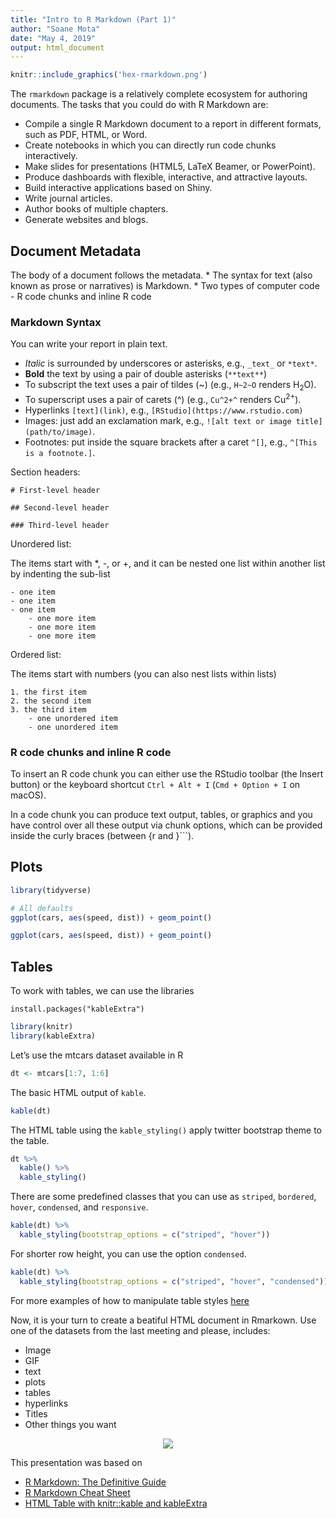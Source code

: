 ---
title: "Intro to R Markdown (Part 1)"
author: "Soane Mota"
date: "May 4, 2019"
output: html_document
---

```{r, out.width='20%', fig.align='center', fig.cap='', echo=FALSE}
knitr::include_graphics('hex-rmarkdown.png')
```

The `rmarkdown` package is a relatively complete ecosystem for authoring documents.
The tasks that you could do with R Markdown are:

* Compile a single R Markdown document to a report in different formats, such as PDF, HTML, or Word.
* Create notebooks in which you can directly run code chunks interactively.
* Make slides for presentations (HTML5, LaTeX Beamer, or PowerPoint).
* Produce dashboards with flexible, interactive, and attractive layouts.
* Build interactive applications based on Shiny.
* Write journal articles.
* Author books of multiple chapters.
* Generate websites and blogs.


## Document Metadata

The body of a document follows the metadata. 
* The syntax for text (also known as prose or narratives) is Markdown. 
* Two types of computer code
  - R code chunks and inline R code
  
### Markdown Syntax

You can write your report in plain text. 

* _Italic_ is surrounded by underscores or asterisks, e.g., ```_text_``` or ```*text*```. 
* **Bold** the text by using a pair of double asterisks (```**text**```)
* To subscript the text uses a pair of tildes (~) (e.g., ```H~2~O``` renders H~2~O). 
* To superscript uses a pair of carets (^) (e.g., ```Cu^2+^``` renders Cu^2+^).
* Hyperlinks ```[text](link)```, e.g., ```[RStudio](https://www.rstudio.com)```
* Images: just add an exclamation mark, e.g., ```![alt text or image title](path/to/image)```. 
* Footnotes: put inside the square brackets after a caret ```^[]```, e.g., ```^[This is a footnote.]```.

Section headers:

```# First-level header```

```## Second-level header```

```### Third-level header```


Unordered list:

The items start with *, -, or +, and it  can be nested one list within another list by indenting the sub-list
```
- one item
- one item
- one item
    - one more item
    - one more item
    - one more item
```

Ordered list:

The items start with numbers (you can also nest lists within lists)
```
1. the first item
2. the second item
3. the third item
    - one unordered item
    - one unordered item
```

### R code chunks and inline R code

To insert an R code chunk you can either use the RStudio toolbar (the Insert button) or the keyboard shortcut ```Ctrl + Alt + I``` (```Cmd + Option + I``` on macOS).

In a code chunk you can produce text output, tables, or graphics and you have control over all these output via chunk options, which can be provided inside the curly braces (between ``` ```{r and }```).



## Plots

```{r package_options, include=FALSE}
library(tidyverse)
```

```{r}
# All defaults
ggplot(cars, aes(speed, dist)) + geom_point()
```


```{r out.width = "50%"}
ggplot(cars, aes(speed, dist)) + geom_point()
```

## Tables

To work with tables, we can use the libraries

```
install.packages("kableExtra")
```
```{r }
library(knitr)
library(kableExtra)
```

Let's use the mtcars dataset available in R
```{r}
dt <- mtcars[1:7, 1:6]
```

The basic HTML output of `kable`.

```{r}
kable(dt)
```

The HTML table using the `kable_styling()` apply twitter bootstrap theme to the table.

```{r}
dt %>%
  kable() %>%
  kable_styling()
```

There are some predefined classes that you can use as `striped`, `bordered`, `hover`, `condensed`, and `responsive`.

```{r}
kable(dt) %>%
  kable_styling(bootstrap_options = c("striped", "hover"))
```

For shorter row height, you can use the option `condensed`.

```{r}
kable(dt) %>%
  kable_styling(bootstrap_options = c("striped", "hover", "condensed"))
```


For more examples of how to manipulate table styles [here](https://cran.r-project.org/web/packages/kableExtra/vignettes/awesome_table_in_html.html)


Now, it is your turn to create a beatiful HTML document in Rmarkown. 
Use one of the datasets from the last meeting and please, includes:

* Image
* GIF
* text
* plots
* tables
* hyperlinks
* Titles
* Other things you want


<center>
![](https://media.giphy.com/media/1Zp8tUAMkOZDMkqcHb/giphy.gif)
</center>



This presentation was based on 

* [R Markdown: The Definitive Guide](https://bookdown.org/yihui/rmarkdown/)
* [R Markdown Cheat Sheet](https://www.rstudio.com/wp-content/uploads/2015/02/rmarkdown-cheatsheet.pdf)
* [HTML Table with knitr::kable and kableExtra](https://cran.r-project.org/web/packages/kableExtra/vignettes/awesome_table_in_html.html)
